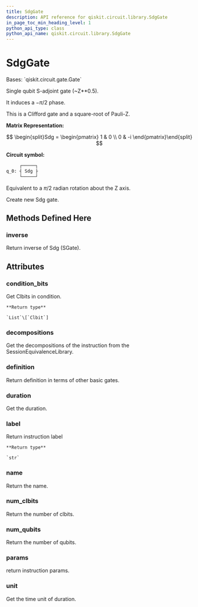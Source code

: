 ```yaml
---
title: SdgGate
description: API reference for qiskit.circuit.library.SdgGate
in_page_toc_min_heading_level: 1
python_api_type: class
python_api_name: qiskit.circuit.library.SdgGate
---
```


# SdgGate

<Class id="qiskit.circuit.library.SdgGate" isDedicatedPage={true} github="https://github.com/qiskit/qiskit/tree/stable/0.20/qiskit/circuit/library/standard_gates/s.py" signature="SdgGate(label=None)">
  Bases: `qiskit.circuit.gate.Gate`

  Single qubit S-adjoint gate (\~Z\*\*0.5).

  It induces a $-\pi/2$ phase.

  This is a Clifford gate and a square-root of Pauli-Z.

  **Matrix Representation:**

$$
\begin{split}Sdg = \begin{pmatrix}
1 & 0 \\
0 & -i
\end{pmatrix}\end{split}
$$

  **Circuit symbol:**

  ```python
       ┌─────┐
  q_0: ┤ Sdg ├
       └─────┘
  ```

  Equivalent to a $\pi/2$ radian rotation about the Z axis.

  Create new Sdg gate.

  ## Methods Defined Here

  ### inverse

  <Function id="qiskit.circuit.library.SdgGate.inverse" name="inverse" signature="SdgGate.inverse()">
    Return inverse of Sdg (SGate).
  </Function>

  ## Attributes

  ### condition\_bits

  <Attribute id="qiskit.circuit.library.SdgGate.condition_bits" name="condition_bits">
    Get Clbits in condition.

    **Return type**

    `List`\[`Clbit`]
  </Attribute>

  ### decompositions

  <Attribute id="qiskit.circuit.library.SdgGate.decompositions" name="decompositions">
    Get the decompositions of the instruction from the SessionEquivalenceLibrary.
  </Attribute>

  ### definition

  <Attribute id="qiskit.circuit.library.SdgGate.definition" name="definition">
    Return definition in terms of other basic gates.
  </Attribute>

  ### duration

  <Attribute id="qiskit.circuit.library.SdgGate.duration" name="duration">
    Get the duration.
  </Attribute>

  ### label

  <Attribute id="qiskit.circuit.library.SdgGate.label" name="label">
    Return instruction label

    **Return type**

    `str`
  </Attribute>

  ### name

  <Attribute id="qiskit.circuit.library.SdgGate.name" name="name">
    Return the name.
  </Attribute>

  ### num\_clbits

  <Attribute id="qiskit.circuit.library.SdgGate.num_clbits" name="num_clbits">
    Return the number of clbits.
  </Attribute>

  ### num\_qubits

  <Attribute id="qiskit.circuit.library.SdgGate.num_qubits" name="num_qubits">
    Return the number of qubits.
  </Attribute>

  ### params

  <Attribute id="qiskit.circuit.library.SdgGate.params" name="params">
    return instruction params.
  </Attribute>

  ### unit

  <Attribute id="qiskit.circuit.library.SdgGate.unit" name="unit">
    Get the time unit of duration.
  </Attribute>
</Class>

